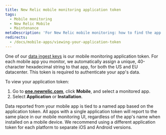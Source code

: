 ```yaml
---
title: New Relic mobile monitoring application token
tags:
  - Mobile monitoring
  - New Relic Mobile
  - Maintenance
metaDescription: 'For New Relic mobile monitoring: how to find the app token (aka the mobile data ingest key).'
redirects:
  - /docs/mobile-apps/viewing-your-application-token
---
```


One of our [data ingest keys](/docs/apis/intro-apis/new-relic-api-keys) is our mobile monitoring application token. For each mobile app you monitor, we automatically assign a unique, 40-character hexadecimal string to that app, for both the US and EU datacenter. This token is required to authenticate your app's data.

To view your application token:

1. Go to **[one.newrelic.com](https://one.newrelic.com/all-capabilities)**, click **Mobile**, and select a monitored app.
2. Select **Application** or **Installation**.

<Callout variant="tip">
  Data reported from your mobile app is tied to a named app based on the application token. All apps with a single application token will report to the same place in our mobile monitoring UI, regardless of the app's name when installed on a mobile device. We recommend using a different application token for each platform to separate iOS and Android versions.
</Callout>
